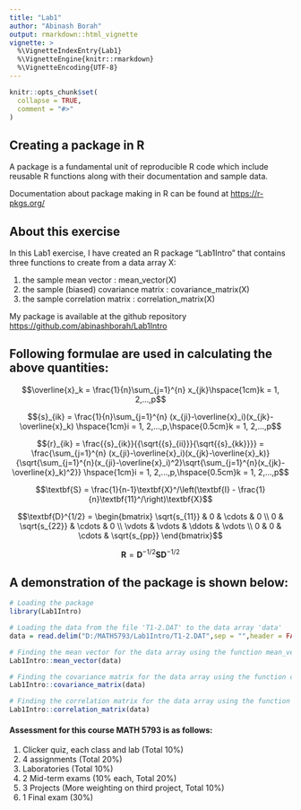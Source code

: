 ```yaml
---
title: "Lab1"
author: "Abinash Borah"
output: rmarkdown::html_vignette
vignette: >
  %\VignetteIndexEntry{Lab1}
  %\VignetteEngine{knitr::rmarkdown}
  %\VignetteEncoding{UTF-8}
---
```


```r
knitr::opts_chunk$set(
  collapse = TRUE,
  comment = "#>"
)
```

## Creating a package in R
A package is a  fundamental unit of reproducible R code which include reusable R functions along with their documentation and sample data. 

Documentation about package making in R can be found at <https://r-pkgs.org/>

## About this exercise
In this Lab1 exercise, I have created an R package "Lab1Intro" that contains three functions to create from a data array X:

1. the sample mean vector : mean_vector(X)
1. the sample (biased) covariance matrix : covariance_matrix(X) 
1. the sample correlation matrix : correlation_matrix(X)

My package is available at the github repository <https://github.com/abinashborah/Lab1Intro>

## Following formulae are used in calculating the above quantities:

$$\overline{x}_k = \frac{1}{n}\sum_{j=1}^{n} x_{jk}\hspace{1cm}k = 1, 2,...,p$$


$${s}_{ik} = \frac{1}{n}\sum_{j=1}^{n} (x_{ji}-\overline{x}_i)(x_{jk}-\overline{x}_k)
\hspace{1cm}i = 1, 2,...,p,\hspace{0.5cm}k = 1, 2,...,p$$


$${r}_{ik} = \frac{{s}_{ik}}{{\sqrt{{s}_{ii}}}{\sqrt{{s}_{kk}}}} = \frac{\sum_{j=1}^{n} (x_{ji}-\overline{x}_i)(x_{jk}-\overline{x}_k)}
{\sqrt{\sum_{j=1}^{n}(x_{ji}-\overline{x}_i)^2}\sqrt{\sum_{j=1}^{n}(x_{jk}-\overline{x}_k)^2}}
\hspace{1cm}i = 1, 2,...,p,\hspace{0.5cm}k = 1, 2,...,p$$


$$\textbf{S} = \frac{1}{n-1}\textbf{X}^/\left(\textbf{I} - \frac{1}{n}\textbf{11}^/\right)\textbf{X}$$

\usepackage{amsmath}

$$\textbf{D}^{1/2} = \begin{bmatrix}
\sqrt{s_{11}} & 0 & \cdots & 0 \\
0 & \sqrt{s_{22}} & \cdots & 0 \\
\vdots  & \vdots  & \ddots & \vdots  \\
0 & 0 & \cdots & \sqrt{s_{pp}} 
\end{bmatrix}$$

$$\textbf{R} = \textbf{D}^{{-1}/{2}}\textbf{S}\textbf{D}^{{-1}/{2}}$$

## A demonstration of the package is shown below:
```r
# Loading the package
library(Lab1Intro)

# Loading the data from the file 'T1-2.DAT' to the data array 'data' 
data = read.delim("D:/MATH5793/Lab1Intro/T1-2.DAT",sep = "",header = FALSE)

# Finding the mean vector for the data array using the function mean_vector()
Lab1Intro::mean_vector(data)

# Finding the covariance matrix for the data array using the function covariance_matrix()
Lab1Intro::covariance_matrix(data)

# Finding the correlation matrix for the data array using the function correlation_matrix()
Lab1Intro::correlation_matrix(data)
```

#### Assessment for this course MATH 5793 is as follows:
1. Clicker quiz, each class and lab (Total 10%)
1. 4 assignments (Total 20%)
1. Laboratories (Total 10%)
1. 2 Mid-term exams (10% each, Total 20%)
1. 3 Projects (More weighting on third project, Total 10%) 
1. 1 Final exam (30%)
